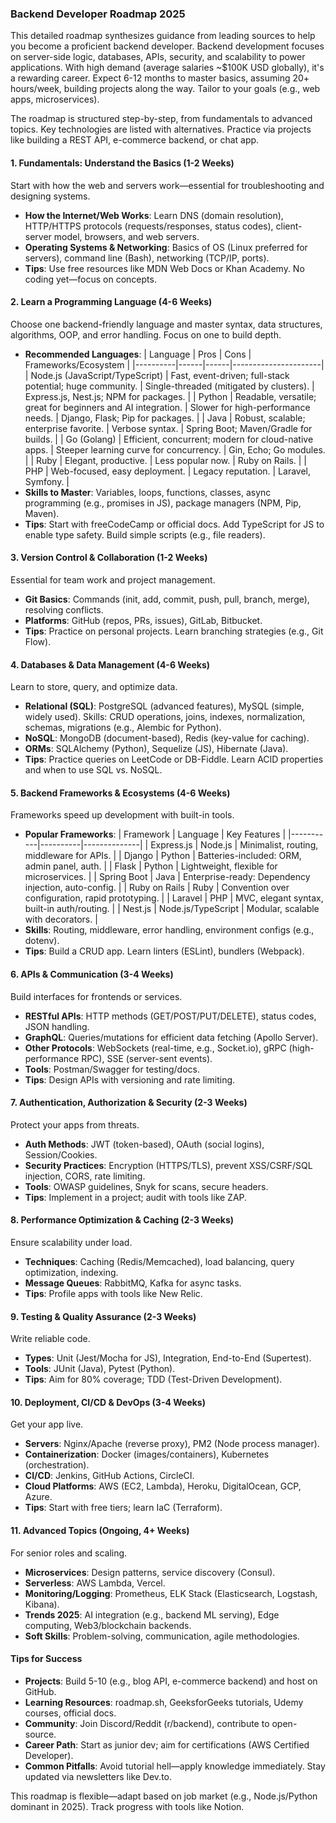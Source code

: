 ### Backend Developer Roadmap 2025

This detailed roadmap synthesizes guidance from leading sources to help you become a proficient backend developer. Backend development focuses on server-side logic, databases, APIs, security, and scalability to power applications. With high demand (average salaries ~$100K USD globally), it's a rewarding career. Expect 6-12 months to master basics, assuming 20+ hours/week, building projects along the way. Tailor to your goals (e.g., web apps, microservices).

The roadmap is structured step-by-step, from fundamentals to advanced topics. Key technologies are listed with alternatives. Practice via projects like building a REST API, e-commerce backend, or chat app.

#### 1. Fundamentals: Understand the Basics (1-2 Weeks)
Start with how the web and servers work—essential for troubleshooting and designing systems.
- **How the Internet/Web Works**: Learn DNS (domain resolution), HTTP/HTTPS protocols (requests/responses, status codes), client-server model, browsers, and web servers.
- **Operating Systems & Networking**: Basics of OS (Linux preferred for servers), command line (Bash), networking (TCP/IP, ports).
- **Tips**: Use free resources like MDN Web Docs or Khan Academy. No coding yet—focus on concepts.

#### 2. Learn a Programming Language (4-6 Weeks)
Choose one backend-friendly language and master syntax, data structures, algorithms, OOP, and error handling. Focus on one to build depth.
- **Recommended Languages**:
  | Language | Pros | Cons | Frameworks/Ecosystem |
  |----------|------|------|----------------------|
  | Node.js (JavaScript/TypeScript) | Fast, event-driven; full-stack potential; huge community. | Single-threaded (mitigated by clusters). | Express.js, Nest.js; NPM for packages. |
  | Python | Readable, versatile; great for beginners and AI integration. | Slower for high-performance needs. | Django, Flask; Pip for packages. |
  | Java | Robust, scalable; enterprise favorite. | Verbose syntax. | Spring Boot; Maven/Gradle for builds. |
  | Go (Golang) | Efficient, concurrent; modern for cloud-native apps. | Steeper learning curve for concurrency. | Gin, Echo; Go modules. |
  | Ruby | Elegant, productive. | Less popular now. | Ruby on Rails. |
  | PHP | Web-focused, easy deployment. | Legacy reputation. | Laravel, Symfony. |
- **Skills to Master**: Variables, loops, functions, classes, async programming (e.g., promises in JS), package managers (NPM, Pip, Maven).
- **Tips**: Start with freeCodeCamp or official docs. Add TypeScript for JS to enable type safety. Build simple scripts (e.g., file readers).

#### 3. Version Control & Collaboration (1-2 Weeks)
Essential for team work and project management.
- **Git Basics**: Commands (init, add, commit, push, pull, branch, merge), resolving conflicts.
- **Platforms**: GitHub (repos, PRs, issues), GitLab, Bitbucket.
- **Tips**: Practice on personal projects. Learn branching strategies (e.g., Git Flow).

#### 4. Databases & Data Management (4-6 Weeks)
Learn to store, query, and optimize data.
- **Relational (SQL)**: PostgreSQL (advanced features), MySQL (simple, widely used). Skills: CRUD operations, joins, indexes, normalization, schemas, migrations (e.g., Alembic for Python).
- **NoSQL**: MongoDB (document-based), Redis (key-value for caching).
- **ORMs**: SQLAlchemy (Python), Sequelize (JS), Hibernate (Java).
- **Tips**: Practice queries on LeetCode or DB-Fiddle. Learn ACID properties and when to use SQL vs. NoSQL.

#### 5. Backend Frameworks & Ecosystems (4-6 Weeks)
Frameworks speed up development with built-in tools.
- **Popular Frameworks**:
  | Framework | Language | Key Features |
  |-----------|----------|--------------|
  | Express.js | Node.js | Minimalist, routing, middleware for APIs. |
  | Django | Python | Batteries-included: ORM, admin panel, auth. |
  | Flask | Python | Lightweight, flexible for microservices. |
  | Spring Boot | Java | Enterprise-ready: Dependency injection, auto-config. |
  | Ruby on Rails | Ruby | Convention over configuration, rapid prototyping. |
  | Laravel | PHP | MVC, elegant syntax, built-in auth/routing. |
  | Nest.js | Node.js/TypeScript | Modular, scalable with decorators. |
- **Skills**: Routing, middleware, error handling, environment configs (e.g., dotenv).
- **Tips**: Build a CRUD app. Learn linters (ESLint), bundlers (Webpack).

#### 6. APIs & Communication (3-4 Weeks)
Build interfaces for frontends or services.
- **RESTful APIs**: HTTP methods (GET/POST/PUT/DELETE), status codes, JSON handling.
- **GraphQL**: Queries/mutations for efficient data fetching (Apollo Server).
- **Other Protocols**: WebSockets (real-time, e.g., Socket.io), gRPC (high-performance RPC), SSE (server-sent events).
- **Tools**: Postman/Swagger for testing/docs.
- **Tips**: Design APIs with versioning and rate limiting.

#### 7. Authentication, Authorization & Security (2-3 Weeks)
Protect your apps from threats.
- **Auth Methods**: JWT (token-based), OAuth (social logins), Session/Cookies.
- **Security Practices**: Encryption (HTTPS/TLS), prevent XSS/CSRF/SQL injection, CORS, rate limiting.
- **Tools**: OWASP guidelines, Snyk for scans, secure headers.
- **Tips**: Implement in a project; audit with tools like ZAP.

#### 8. Performance Optimization & Caching (2-3 Weeks)
Ensure scalability under load.
- **Techniques**: Caching (Redis/Memcached), load balancing, query optimization, indexing.
- **Message Queues**: RabbitMQ, Kafka for async tasks.
- **Tips**: Profile apps with tools like New Relic.

#### 9. Testing & Quality Assurance (2-3 Weeks)
Write reliable code.
- **Types**: Unit (Jest/Mocha for JS), Integration, End-to-End (Supertest).
- **Tools**: JUnit (Java), Pytest (Python).
- **Tips**: Aim for 80% coverage; TDD (Test-Driven Development).

#### 10. Deployment, CI/CD & DevOps (3-4 Weeks)
Get your app live.
- **Servers**: Nginx/Apache (reverse proxy), PM2 (Node process manager).
- **Containerization**: Docker (images/containers), Kubernetes (orchestration).
- **CI/CD**: Jenkins, GitHub Actions, CircleCI.
- **Cloud Platforms**: AWS (EC2, Lambda), Heroku, DigitalOcean, GCP, Azure.
- **Tips**: Start with free tiers; learn IaC (Terraform).

#### 11. Advanced Topics (Ongoing, 4+ Weeks)
For senior roles and scaling.
- **Microservices**: Design patterns, service discovery (Consul).
- **Serverless**: AWS Lambda, Vercel.
- **Monitoring/Logging**: Prometheus, ELK Stack (Elasticsearch, Logstash, Kibana).
- **Trends 2025**: AI integration (e.g., backend ML serving), Edge computing, Web3/blockchain backends.
- **Soft Skills**: Problem-solving, communication, agile methodologies.

#### Tips for Success
- **Projects**: Build 5-10 (e.g., blog API, e-commerce backend) and host on GitHub.
- **Learning Resources**: roadmap.sh, GeeksforGeeks tutorials, Udemy courses, official docs.
- **Community**: Join Discord/Reddit (r/backend), contribute to open-source.
- **Career Path**: Start as junior dev; aim for certifications (AWS Certified Developer).
- **Common Pitfalls**: Avoid tutorial hell—apply knowledge immediately. Stay updated via newsletters like Dev.to.

This roadmap is flexible—adapt based on job market (e.g., Node.js/Python dominant in 2025). Track progress with tools like Notion.